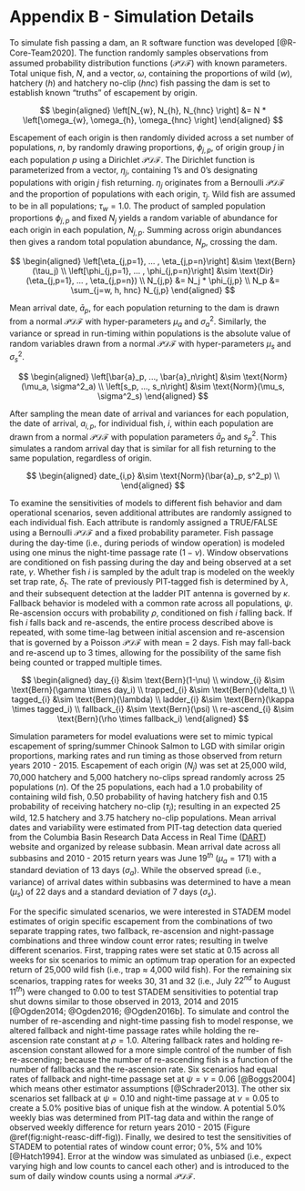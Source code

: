 # Appendix B - Simulation Details {#append2}

To simulate fish passing a dam, an $\mathbb{R}$ software function was developed [@R-Core-Team2020]. The function randomly samples observations from assumed probability distribution functions ($\mathcal{PDF}$) with known parameters. Total unique fish, $N$, and a vector, $\omega$, containing the proportions of wild ($w$), hatchery ($h$) and hatchery no-clip ($hnc$) fish passing the dam is set to establish known "truths" of escapement by origin.

$$
\begin{aligned}
\left[N_{w}, N_{h}, N_{hnc} \right] &= N * \left[\omega_{w}, \omega_{h}, \omega_{hnc} \right]
\end{aligned}
$$

Escapement of each origin is then randomly divided across a set number of populations, $n$, by randomly drawing proportions, $\phi_{j,p}$, of origin group $j$ in each population $p$ using a Dirichlet $\mathcal{PDF}$. The Dirichlet function is parameterized from a vector, $\eta_j$, containing 1's and 0's designating populations with origin $j$ fish returning. $\eta_j$ originates from a Bernoulli $\mathcal{PDF}$ and the proportion of populations with each origin, $\tau_j$. Wild fish are assumed to be in all populations; $\tau_w = 1.0$. The product of sampled population proportions $\phi_{j,p}$ and fixed $N_j$ yields a random variable of abundance for each origin in each population, $N_{j,p}$. Summing across origin abundances then gives a random total population abundance, $N_p$, crossing the dam.

$$
\begin{aligned}
  \left[\eta_{j,p=1},  ... , \eta_{j,p=n}\right] &\sim \text{Bern}(\tau_j) \\
  \left[\phi_{j,p=1},  ... , \phi_{j,p=n}\right] &\sim \text{Dir}(\eta_{j,p=1},  ... , \eta_{j,p=n}) \\
  N_{j,p} &= N_j * \phi_{j,p} \\
  N_p &= \sum_{j=w, h, hnc} N_{j,p}
\end{aligned}
$$

Mean arrival date, $\bar{a}_p$, for each population returning to the dam is drawn from a normal $\mathcal{PDF}$ with hyper-parameters $\mu_a$ and $\sigma^2_a$. Similarly, the variance or spread in run-timing within populations is the absolute value of random variables drawn from a normal $\mathcal{PDF}$ with hyper-parameters $\mu_s$ and $\sigma^2_s$.

$$
\begin{aligned}
 \left[\bar{a}_p, ..., \bar{a}_n\right] &\sim \text{Norm}(\mu_a, \sigma^2_a) \\
 \left[s_p, ..., s_n\right] &\sim \text{Norm}(\mu_s, \sigma^2_s)
\end{aligned}
$$

After sampling the mean date of arrival and variances for each population, the date of arrival, $a_{i,p}$, for individual fish, $i$, within each population are drawn from a normal $\mathcal{PDF}$ with population parameters $\bar{a}_p$ and $s^2_p$. This simulates a random arrival day that is similar for all fish returning to the same population, regardless of origin.

$$
\begin{aligned}
 date_{i,p} &\sim \text{Norm}(\bar{a}_p, s^2_p) \\
\end{aligned}
$$

To examine the sensitivities of models to different fish behavior and dam operational scenarios, seven additional attributes are randomly assigned to each individual fish. Each attribute is randomly assigned a TRUE/FALSE using a Bernoulli $\mathcal{PDF}$ and a fixed probability parameter. Fish passage during the day-time (i.e., during periods of window operation) is modeled using one minus the night-time passage rate ($1 - \nu$). Window observations are conditioned on fish passing during the day and being observed at a set rate, $\gamma$. Whether fish $i$ is sampled by the adult trap is modeled on the weekly set trap rate, $\delta_t$. The rate of previously PIT-tagged fish is determined by $\lambda$, and their subsequent detection at the ladder PIT antenna is governed by $\kappa$. Fallback behavior is modeled with a common rate across all populations, $\psi$. Re-ascension occurs with probability $\rho$, conditioned on fish $i$ falling back. If fish $i$ falls back and re-ascends, the entire process described above is repeated, with some time-lag between initial ascension and re-ascension that is governed by a Poisson $\mathcal{PDF}$ with mean = 2 days. Fish may fall-back and re-ascend up to 3 times, allowing for the possibility of the same fish being counted or trapped multiple times.

$$
\begin{aligned}
  day_{i} &\sim \text{Bern}(1-\nu) \\
  window_{i} &\sim \text{Bern}(\gamma \times day_i) \\
  trapped_{i} &\sim \text{Bern}(\delta_t) \\
  tagged_{i} &\sim \text{Bern}(\lambda) \\
  ladder_{i} &\sim \text{Bern}(\kappa \times tagged_i) \\  
  fallback_{i} &\sim \text{Bern}(\psi) \\
  re-ascend_{i} &\sim \text{Bern}(\rho \times fallback_i)
\end{aligned}
$$

Simulation parameters for model evaluations were set to mimic typical escapement of spring/summer Chinook Salmon to LGD with similar origin proportions, marking rates and run timing as those observed from return years 2010 - 2015. Escapement of each origin ($N_j$) was set at 25,000 wild, 70,000 hatchery and 5,000 hatchery no-clips spread randomly across 25 populations ($n$). Of the 25 populations, each had a 1.0 probability of containing wild fish, 0.50 probability of having hatchery fish and 0.15 probability of receiving hatchery no-clip ($\tau_j$); resulting in an expected 25 wild, 12.5 hatchery and 3.75 hatchery no-clip populations. Mean arrival dates and variability were estimated from PIT-tag detection data queried from the Columbia Basin Research Data Access in Real Time ([DART](http://www.cbr.washington.edu/dart/query/pit_adult_window)) website and organized by release subbasin. Mean arrival date across all subbasins and 2010 - 2015 return years was June $19^{th}$ ($\mu_a = 171$) with a standard deviation of 13 days ($\sigma_a$). While the observed spread (i.e., variance) of arrival dates within subbasins was determined to have a mean ($\mu_s$) of 22 days and a standard deviation of 7 days ($\sigma_s$).

For the specific simulated scenarios, we were interested in STADEM model estimates of origin specific escapement from the combinations of two separate trapping rates, two fallback, re-ascension and night-passage combinations and three window count error rates; resulting in twelve different scenarios. First, trapping rates were set static at 0.15 across all weeks for six scenarios to mimic an optimum trap operation for an expected return of 25,000 wild fish (i.e., trap $\approx$ 4,000 wild fish). For the remaining six scenarios, trapping rates for weeks 30, 31 and 32 (i.e., July $22^{nd}$ to August $11^{th}$) were changed to 0.00 to test STADEM sensitivities to potential trap shut downs similar to those observed in 2013, 2014 and 2015 [@Ogden2014; @Ogden2016; @Ogden2016b]. To simulate and control the number of re-ascending and night-time passing fish to model response, we altered fallback and night-time passage rates while holding the re-ascension rate constant at $\rho = 1.0$. Altering fallback rates and holding re-ascension constant allowed for a more simple control of the number of fish re-ascending; because the number of re-ascending fish is a function of the number of fallbacks and the re-ascension rate. Six scenarios had equal rates of fallback and night-time passage set at $\psi = \nu = 0.06$ [@Boggs2004] which means other estimator assumptions [@Schrader2013]. The other six scenarios set fallback at $\psi = 0.10$ and night-time passage at $\nu = 0.05$ to create a 5.0% positive bias of unique fish at the window. A potential 5.0% weekly bias was determined from PIT-tag data and within the range of observed weekly difference for return years 2010 - 2015 (Figure \@ref(fig:night-reasc-diff-fig)). Finally, we desired to test the sensitivities of STADEM to potential rates of window count error; 0%, 5% and 10% [@Hatch1994]. Error at the window was simulated as unbiased (i.e., expect varying high and low counts to cancel each other) and is introduced to the sum of daily window counts using a normal $\mathcal{PDF}$.
